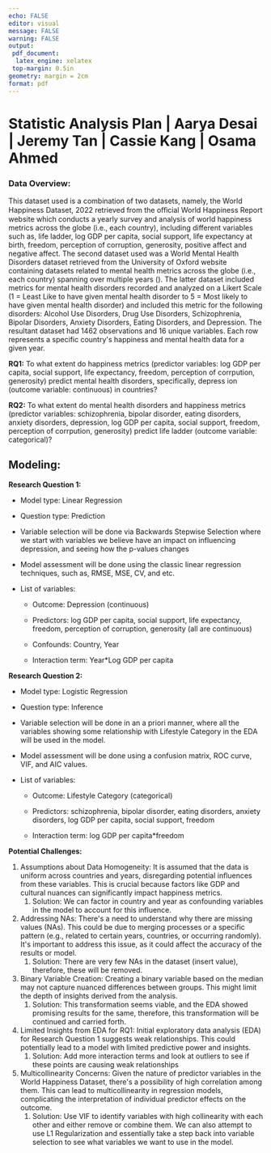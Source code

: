 ```yaml
---
echo: FALSE
editor: visual
message: FALSE
warning: FALSE
output:
 pdf_document:
  latex_engine: xelatex
 top-margin: 0.5in
geometry: margin = 2cm
format: pdf
---
```


# Statistic Analysis Plan \| Aarya Desai \| Jeremy Tan \| Cassie Kang \| Osama Ahmed

### Data Overview: 

This dataset used is a combination of two datasets, namely, the World Happiness Dataset, 2022 retrieved from the oﬀicial World Happiness Report website which conducts a yearly survey and analysis of world happiness metrics across the globe (i.e., each country), including different variables such as, life ladder, log GDP per capita, social support, life expectancy at birth, freedom, perception of corruption, generosity, positive affect and negative affect. The second dataset used was a World Mental Health Disorders dataset retrieved from the University of Oxford website containing datasets related to mental health metrics across the globe (i.e., each country) spanning over multiple years (). The latter dataset included metrics for mental health disorders recorded and analyzed on a Likert Scale (1 = Least Like to have given mental health disorder to 5 = Most likely to have given mental health disorder) and included this metric for the following disorders: Alcohol Use Disorders, Drug Use Disorders, Schizophrenia, Bipolar Disorders, Anxiety Disorders, Eating Disorders, and Depression. The resultant dataset had 1462 observations and 16 unique variables. Each row represents a specific country\'s happiness and mental health data for a given year.

**RQ1:** To what extent do happiness metrics (predictor variables: log GDP per capita, social support, life expectancy, freedom, perception of corrpution, generosity) predict mental health disorders, specifically, depress ion (outcome variable: continuous) in countries?

**RQ2:** To what extent do mental health disorders and happiness
metrics (predictor variables: schizophrenia, bipolar disorder, eating
disorders, anxiety disorders, depression, log GDP per capita, social
support, freedom, perception of corrpution, generosity) predict life
ladder (outcome variable: categorical)?

## Modeling:

**Research Question 1:**

-   Model type: Linear Regression

-   Question type: Prediction

-   Variable selection will be done via Backwards Stepwise Selection where we start with variables we believe have an impact on influencing depression, and seeing how the p-values changes

-   Model assessment will be done using the classic linear regression techniques, such as, RMSE, MSE, CV, and etc.

-   List of variables:

    -   Outcome: Depression (continuous)

    -   Predictors: log GDP per capita, social support, life expectancy, freedom, perception of corruption, generosity (all are continuous)

    -   Confounds: Country, Year

    -   Interaction term: Year\*Log GDP per capita

**Research Question 2:**

-   Model type: Logistic Regression

-   Question type: Inference

-   Variable selection will be done in an a priori manner, where all the variables showing some relationship with Lifestyle Category in the EDA will be used in the model.

-   Model assessment will be done using a confusion matrix, ROC curve, VIF, and AIC values.

-   List of variables:

    -   Outcome: Lifestyle Category (categorical)

    -   Predictors: schizophrenia, bipolar disorder, eating disorders, anxiety disorders, log GDP per capita, social support, freedom

    -   Interaction term: log GDP per capita\*freedom

**Potential Challenges:**

1.  Assumptions about Data Homogeneity: It is assumed that the data is uniform across countries and years, disregarding potential influences from these variables. This is crucial because factors like GDP and cultural nuances can significantly impact happiness metrics.
    1.  Solution: We can factor in country and year as confounding variables in the model to account for this influence.
2.  Addressing NAs: There\'s a need to understand why there are missing values (NAs). This could be due to merging processes or a specific pattern (e.g., related to certain years, countries, or occurring randomly). It\'s important to address this issue, as it could affect the accuracy of the results or model.
    1.  Solution: There are very few NAs in the dataset (insert value), therefore, these will be removed.
3.  Binary Variable Creation: Creating a binary variable based on the median may not capture nuanced differences between groups. This might limit the depth of insights derived from the analysis.
    1.  Solution: This transformation seems viable, and the EDA showed promising results for the same, therefore, this transformation will be continued and carried forth.
4.  Limited Insights from EDA for RQ1: Initial exploratory data analysis (EDA) for Research Question 1 suggests weak relationships. This could potentially lead to a model with limited predictive power and insights.
    1.  Solution: Add more interaction terms and look at outliers to see if these points are causing weak relationships
5.  Multicollinearity Concerns: Given the nature of predictor variables in the World Happiness Dataset, there\'s a possibility of high correlation among them. This can lead to multicollinearity in regression models, complicating the interpretation of individual predictor effects on the outcome.
    1.  Solution: Use VIF to identify variables with high collinearity with each other and either remove or combine them. We can also attempt to use L1 Regularization and essentially take a step back into variable selection to see what variables we want to use in the model.
